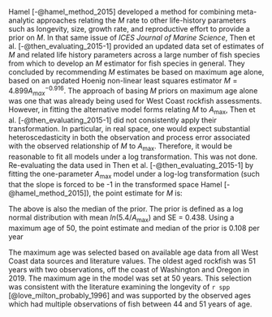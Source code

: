 

Hamel [-@hamel_method_2015] developed a method for combining meta-analytic approaches relating the $M$ rate to other life-history parameters such as longevity, size, growth rate, and reproductive effort to provide a prior on $M$. In that same issue of *ICES Journal of Marine Science*, Then et al. [-@then_evaluating_2015-1] provided an updated data set of estimates of $M$ and related life history parameters across a large number of fish species from which to develop an $M$ estimator for fish species in general. They concluded by recommending $M$ estimates be based on maximum age alone, based on an updated Hoenig non-linear least squares estimator $M=4.899A^{-0.916}_{max}$. The approach of basing $M$ priors on maximum age alone was one that was already being used for West Coast rockfish assessments. However, in fitting the alternative model forms relating $M$ to $A_{\text{max}}$, Then et al. [-@then_evaluating_2015-1] did not consistently apply their transformation. In particular, in real space, one would expect substantial heteroscedasticity in both the observation and process error associated with the observed relationship of $M$ to $A_{\text{max}}$. Therefore, it would be reasonable to fit all models under a log transformation. This was not done. Re-evaluating the data used in Then et al. [-@then_evaluating_2015-1] by fitting the one-parameter $A_{\text{max}}$ model under a log-log transformation (such that the slope is forced to be -1 in the transformed space Hamel [-@hamel_method_2015]), the point estimate for $M$ is:

\begin{centering}

$M=\frac{5.4}{A_{\text{max}}}$

\end{centering}

\vspace{0.5cm}

The above is also the median of the prior. The prior is defined as a log normal distribution with mean $ln(5.4/A_{\text{max}})$ and SE = 0.438. Using a maximum age of 50, the point estimate and median of the prior is 0.108 per year  

The maximum age was selected based on available age data from all West Coast data sources and literature values.  The oldest aged rockfish was 51 years with two observations, off the coast of Washington and Oregon in 2019.  The maximum age in the model was set at 50 years.  This selection was consistent with the literature examining the longevity of  `r spp` [@love_milton_probably_1996] and was supported by the observed ages which had multiple observations of fish between 44 and 51 years of age.  